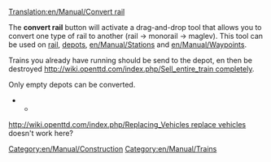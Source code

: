[[Translation:en/Manual/Convert rail]]
[[Category:en/Manual/Construction]]
[[Category:en/Manual/Trains]]

The '''convert rail''' button will activate a drag-and-drop tool that allows you to convert one type of rail to another (rail -> monorail -> maglev). This tool can be used on [[en/Manual/Building tracks|rail]], [[en/Manual/Building depots|depots]], [[en/Manual/Stations]] and [[en/Manual/Waypoints]].


Trains you already have running should be send to the depot, en then be destroyed [[http://wiki.openttd.com/index.php/Sell_entire_train completely]].

Only empty depots can be converted.


**
[[http://wiki.openttd.com/index.php/Replacing_Vehicles replace vehicles]] doesn't work here?